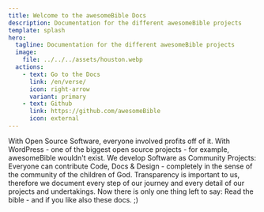 ```yaml
---
title: Welcome to the awesomeBible Docs
description: Documentation for the different awesomeBible projects
template: splash
hero:
  tagline: Documentation for the different awesomeBible projects
  image:
    file: ../../../assets/houston.webp
  actions:
    - text: Go to the Docs
      link: /en/verse/
      icon: right-arrow
      variant: primary
    - text: Github
      link: https://github.com/awesomeBible
      icon: external
---
```



<CardGrid stagger>
  <Card title="Open Source Software" icon="pencil">
    With Open Source Software, everyone involved profits off of it. With WordPress - one of the biggest open source projects - for example, awesomeBible wouldn't exist.
  </Card>
  <Card title="Community" icon="rocket">
    We develop Software as Community Projects: Everyone can contribute Code, Docs & Design - completely in the sense of the community of the children of God.
  </Card>
  <Card title="Transparency" icon="open-book">
    Transparency is important to us, therefore we document every step of our journey and every detail of our projects and undertakings.
  </Card>
  <Card title="Read the Bible" icon="open-book">
    Now there is only one thing left to say: Read the bible - and if you like also these docs. ;)
  </Card>
</CardGrid>

<Discord title="Have a question or want to get involved?" cta="Join our Discord"/>